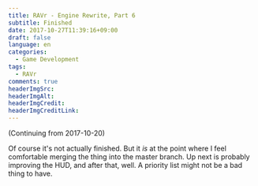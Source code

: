 ```yaml
---
title: RAVr - Engine Rewrite, Part 6
subtitle: Finished
date: 2017-10-27T11:39:16+09:00
draft: false
language: en
categories:
  - Game Development
tags:
  - RAVr
comments: true
headerImgSrc:
headerImgAlt:
headerImgCredit:
headerImgCreditLink:
---
```


(Continuing from 2017-10-20)

Of course it's not actually finished. But it _is_ at the point where I feel comfortable merging the thing into the master branch. Up next is probably improving the HUD, and after that, well. A priority list might not be a bad thing to have.
